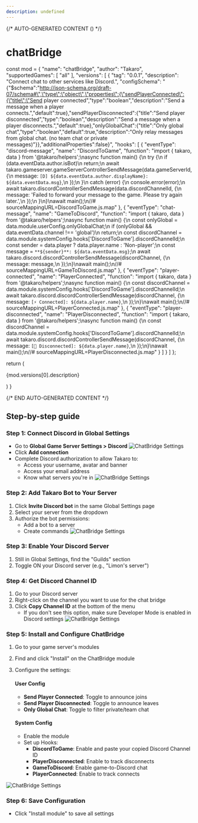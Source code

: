 ```yaml
---
description: undefined
---
```


{/* AUTO-GENERATED CONTENT () */}


# chatBridge

  const mod = {
  "name": "chatBridge",
  "author": "Takaro",
  "supportedGames": [
    "all"
  ],
  "versions": [
    {
      "tag": "0.0.1",
      "description": "Connect chat to other services like Discord.",
      "configSchema": "{\"$schema\":\"http://json-schema.org/draft-07/schema#\",\"type\":\"object\",\"properties\":{\"sendPlayerConnected\":{\"title\":\"Send player connected\",\"type\":\"boolean\",\"description\":\"Send a message when a player connects.\",\"default\":true},\"sendPlayerDisconnected\":{\"title\":\"Send player disconnected\",\"type\":\"boolean\",\"description\":\"Send a message when a player disconnects.\",\"default\":true},\"onlyGlobalChat\":{\"title\":\"Only global chat\",\"type\":\"boolean\",\"default\":true,\"description\":\"Only relay messages from global chat. (no team chat or private messages)\"}},\"additionalProperties\":false}",
      "hooks": [
        {
          "eventType": "discord-message",
          "name": "DiscordToGame",
          "function": "import { takaro, data } from '@takaro/helpers';\nasync function main() {\n    try {\n        if (data.eventData.author.isBot)\n            return;\n        await takaro.gameserver.gameServerControllerSendMessage(data.gameServerId, {\n            message: `[D] ${data.eventData.author.displayName}:  ${data.eventData.msg}`,\n        });\n    }\n    catch (error) {\n        console.error(error);\n        await takaro.discordControllerSendMessage(data.discordChannelId, {\n            message: 'Failed to forward your message to the game. Please try again later.',\n        });\n    }\n}\nawait main();\n//# sourceMappingURL=DiscordToGame.js.map"
        },
        {
          "eventType": "chat-message",
          "name": "GameToDiscord",
          "function": "import { takaro, data } from '@takaro/helpers';\nasync function main() {\n    const onlyGlobal = data.module.userConfig.onlyGlobalChat;\n    if (onlyGlobal && data.eventData.channel !== 'global')\n        return;\n    const discordChannel = data.module.systemConfig.hooks['DiscordToGame'].discordChannelId;\n    const sender = data.player ? data.player.name : 'Non-player';\n    const message = `**${sender}**: ${data.eventData.msg}`;\n    await takaro.discord.discordControllerSendMessage(discordChannel, {\n        message: message,\n    });\n}\nawait main();\n//# sourceMappingURL=GameToDiscord.js.map"
        },
        {
          "eventType": "player-connected",
          "name": "PlayerConnected",
          "function": "import { takaro, data } from '@takaro/helpers';\nasync function main() {\n    const discordChannel = data.module.systemConfig.hooks['DiscordToGame'].discordChannelId;\n    await takaro.discord.discordControllerSendMessage(discordChannel, {\n        message: `[⚡ Connected]: ${data.player.name}`,\n    });\n}\nawait main();\n//# sourceMappingURL=PlayerConnected.js.map"
        },
        {
          "eventType": "player-disconnected",
          "name": "PlayerDisconnected",
          "function": "import { takaro, data } from '@takaro/helpers';\nasync function main() {\n    const discordChannel = data.module.systemConfig.hooks['DiscordToGame'].discordChannelId;\n    await takaro.discord.discordControllerSendMessage(discordChannel, {\n        message: `[👋 Disconnected]: ${data.player.name}`,\n    });\n}\nawait main();\n//# sourceMappingURL=PlayerDisconnected.js.map"
        }
      ]
    }
  ]
};

  return (
    <div>
      <p>{mod.versions[0].description}</p>
      <Commands commands={mod.versions[0].commands} />
      <CronJobs cronJobs={mod.versions[0].cronJobs} />
      <Hooks hooks={mod.versions[0].hooks} />
      <Config configSchema={mod.versions[0].configSchema} />
    </div>
  )
}

<Module />

{/* END AUTO-GENERATED CONTENT */}

## Step-by-step guide

### Step 1: Connect Discord in Global Settings
- Go to **Global Game Server Settings > Discord**
![ChatBridge Settings](../../assets/images/chatBridge/chatBridge_1_Takaro_settings.png)
- Click **Add connection**
- Complete Discord authorization to allow Takaro to:
    - Access your username, avatar and banner
    - Access your email address
    - Know what servers you're in
![ChatBridge Settings](../../assets/images/chatBridge/chatbridge_2_Takaro_Discord.png)
### Step 2: Add Takaro Bot to Your Server
1. Click **Invite Discord bot** in the same Global Settings page
2. Select your server from the dropdown
3. Authorize the bot permissions:
    - Add a bot to a server
    - Create commands
![ChatBridge Settings](../../assets/images/chatBridge/chatBridge_3_Discord_bot.png)
### Step 3: Enable Your Discord Server
1. Still in Global Settings, find the "Guilds" section
2. Toggle ON your Discord server (e.g., "Limon's server")

### Step 4: Get Discord Channel ID

1. Go to your Discord server
2. Right-click on the channel you want to use for the chat bridge
3. Click **Copy Channel ID** at the bottom of the menu
    - If you don't see this option, make sure Developer Mode is enabled in Discord settings
![ChatBridge Settings](../../assets/images/chatBridge/chatBridge_4_DiscordChannelID.png)
### Step 5: Install and Configure ChatBridge

1. Go to your game server's modules
2. Find and click "Install" on the ChatBridge module
3. Configure the settings:
    
    #### User Config
    
    - **Send Player Connected**: Toggle to announce joins
    - **Send Player Disconnected**: Toggle to announce leaves
    - **Only Global Chat**: Toggle to filter private/team chat
    
    #### System Config
    
    - Enable the module
    - Set up Hooks:
        - **DiscordToGame**: Enable and paste your copied Discord Channel ID
        - **PlayerDisconnected**: Enable to track disconnects
        - **GameToDiscord**: Enable game-to-Discord chat
        - **PlayerConnected**: Enable to track connects

![ChatBridge Settings](../../assets/images/chatBridge/chatBridge_5_Module_Channelid.png)

### Step 6: Save Configuration

- Click "Install module" to save all settings
